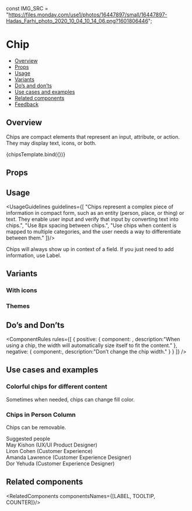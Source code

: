 
<Meta title="Components/Chips/Chip" component={Chips} />

<!--- Component template -->

const IMG_SRC =
  "https://files.monday.com/use1/photos/16447897/small/16447897-Hadas_Farhi_photo_2020_10_04_10_14_06.png?1601806446";

<!--- Component documentation -->

# Chip

- [Overview](#overview)
- [Props](#props)
- [Usage](#usage)
- [Variants](#variants)
- [Do’s and don’ts](#dos-and-donts)
- [Use cases and examples](#use-cases-and-examples)
- [Related components](#related-components)
- [Feedback](#feedback)

## Overview

Chips are compact elements that represent an input, attribute, or action. They may display text, icons, or both.

<Canvas>
  <Story name="Overview"
        args={{label: "This is a chip", readOnly: true}}>
    {chipsTemplate.bind({})}
  </Story>
</Canvas>

## Props
<ArgsTable of={Chips} />

## Usage
<UsageGuidelines guidelines={[
  "Chips represent a complex piece of information in compact form, such as an entity (person, place, or thing) or text. They enable user input and verify that input by converting text into chips.",
  "Use 8px spacing between chips.",
  "Use chips when content is mapped to multiple categories, and the user needs a way to differentiate between them."
]}/>


<Tip title="Tip">Chips will always show up in context of a field. If you just need to add information, use Label.</Tip>

## Variants
### With icons

<Canvas>
  <Story name="With icons">
    <Chips label="Chip with left icon" leftIcon={Email} readOnly /> 
    <Chips label="Chip with right icon" rightIcon={Email} readOnly /> 
  </Story>
</Canvas>

### Themes
<Canvas>
  <Story name="Themes">
    <Chips label="This is a long chip" /> 
    <Chips label="Chip negative" color={Chips.colors.NEGATIVE} /> 
    <Chips label="Chip positive" color={Chips.colors.POSITIVE} /> 
    <Chips label="Disabled" disabled={true} /> 
  </Story>
</Canvas>

## Do’s and Don’ts
<ComponentRules
  rules={[
    {
      positive: {
        component: <Chips label="Jason Tal" readOnly />,
        description:"When using a chip, the width will automatically size itself to fit the content."
      },
      negative: {
        component:<Chips label="This is a chip" readOnly />,
        description:"Don’t change the chip width."
      }
    }
  ]}
/>


## Use cases and examples
### Colorful chips for different content
Sometimes when needed, chips can change fill color. 

<Canvas>
 <Story name="Colorful chips for different content">
    <DialogContentContainer className="monday-style-story-avatar_search-bar">
      <div className="monday-style-story-avatar_item"><Chips label="January" color={Chips.colors.POSITIVE} /></div>
      <Search />
      <div className="monday-style-story-avatar_item"><Chips label="August" readOnly={true} color="#ECDFF8" /></div>
      <div className="monday-style-story-avatar_item"><Chips label="April" readOnly={true} color="#FEE3FB" /></div>
      <div className="monday-style-story-avatar_item"><Chips label="March" readOnly={true} color="#FFEFB3" /></div>
    </DialogContentContainer>
  </Story>
</Canvas>


### Chips in Person Column
Chips can be removable.

<Canvas>
 <Story name="Chips in Person Column">
    <DialogContentContainer className="monday-style-story-avatar_search-bar">
      <Search placeholder="Search names, positions, or a team" />
      <div className="monday-style-story-avatar_inline-container">
        <Chips label="Esther Schanler" />
        <Chips label="Itai Shabtai" />
      </div>
      <div className="monday-style-story-avatar_lable">Suggested people</div>
      <div className="monday-style-story-avatar_search">
        <div className="monday-style-story-avatar_inline-container">
          <Avatar size={Avatar.sizes.LARGE} src={IMG_SRC} type={Avatar.types.IMG} />
          <span>May Kishon  (UX/UI Product Designer)</span>
        </div>
        <div className="monday-style-story-avatar_inline-container">
          <Avatar size={Avatar.sizes.LARGE} backgroundColor="#784BD1" text="LC" type={Avatar.types.TEXT} />
          <span>Liron Cohen  (Customer Experience)</span>
        </div>
        <div className="monday-style-story-avatar_inline-container">
          <Avatar size={Avatar.sizes.LARGE} text="DY" type={Avatar.types.TEXT} />
          <span>Amanda Lawrence  (Customer Experience Designer)</span>
        </div>
        <div className="monday-style-story-avatar_inline-container">
          <Avatar size={Avatar.sizes.LARGE} src={IMG_SRC} type={Avatar.types.IMG} />
          <span>Dor Yehuda  (Customer Experience Designer)</span>
        </div>
      </div>
    </DialogContentContainer>
  </Story>
</Canvas>

## Related components
<RelatedComponents componentsNames={[LABEL, TOOLTIP, COUNTER]}/>